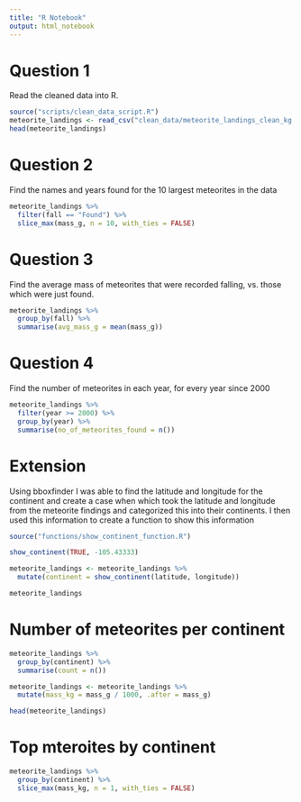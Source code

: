```yaml
---
title: "R Notebook"
output: html_notebook
---
```


# Question 1
Read the cleaned data into R.
```r
source("scripts/clean_data_script.R")
meteorite_landings <- read_csv("clean_data/meteorite_landings_clean_kg.csv")
head(meteorite_landings)
```

# Question 2
Find the names and years found for the 10 largest meteorites in the data
```r
meteorite_landings %>%
  filter(fall == "Found") %>%
  slice_max(mass_g, n = 10, with_ties = FALSE)
```

# Question 3
Find the average mass of meteorites that were recorded falling, vs. those which were just found.


```r
meteorite_landings %>%
  group_by(fall) %>%
  summarise(avg_mass_g = mean(mass_g))
```

# Question 4
Find the number of meteorites in each year, for every year since 2000

```r
meteorite_landings %>%
  filter(year >= 2000) %>%
  group_by(year) %>%
  summarise(no_of_meteorites_found = n())
```

# Extension 
Using bboxfinder I was able to find the latitude and longitude for the continent and create a case when which took   the latitude and longitude from the meteorite findings and categorized this into their continents. I then used this information to create a function to show this information 
```r

source("functions/show_continent_function.R")

show_continent(TRUE, -105.43333)
```

```r
meteorite_landings <- meteorite_landings %>%
  mutate(continent = show_continent(latitude, longitude))

meteorite_landings
```

# Number of meteorites per continent 
```r
meteorite_landings %>%
  group_by(continent) %>%
  summarise(count = n())
```

```r
meteorite_landings <- meteorite_landings %>%
  mutate(mass_kg = mass_g / 1000, .after = mass_g)

head(meteorite_landings)
```
# Top mteroites by continent
```r
meteorite_landings %>%
  group_by(continent) %>%
  slice_max(mass_kg, n = 1, with_ties = FALSE)
```
